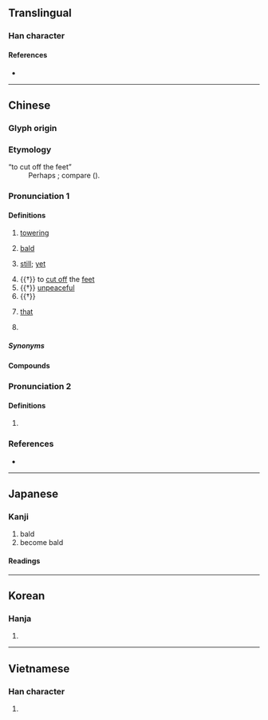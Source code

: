 {{also|ㄫ}}
{{character info/new}}
{{character info/new|codepoint=0xFA0C}}
==Translingual==

===Han character===
{{Han char|rn=10|rad=儿|as=01|sn=3|four=10210|canj=MU|ids=⿱一儿}}

====References====
* {{Han ref|kx=0123.020|dkj=01337|dj=0257.220|hdz=10264.050|uh=5140|ud=20800|bh=A461|bd=42081}}

----

==Chinese==
{{zh-forms}}

===Glyph origin===
{{Han etym}}

===Etymology===
; “to cut off the feet”
: Perhaps {{der|zh|aav}}; compare {{cog|mnw|ကုတ်|tr=kut||to cut off; to amputate}} ({{zh-ref|Schuessler, 2007}}).

===Pronunciation 1===
{{zh-pron
|m=wù
|c=ngat6
|mn=gu̍t
|mn-t=ug4
|mc=y
|oc=y
|cat=v,a,adv,part,pron,pn
}}

====Definitions====
{{zh-hanzi}}

# {{lb|zh|literary}} [[towering]]
# {{lb|zh|literary}} [[bald]]
# {{lb|zh|literary}} [[still]]; [[yet]]
# {{†}} to [[cut off]] the [[feet]]
# {{†}} [[unpeaceful]]
# {{†}} {{rfv-sense|zh}} {{n-g|A meaningless participle.}}
# {{lb|zh|dialectal Mandarin|Jin}} [[that]] <!-- see 汪化云. 方言远指代词“乜、兀”的词源[J]. 汉字文化, 2007(4):50-52.-->
# {{surname|zh}}

=====Synonyms=====
{{zh-dial|那}}

====Compounds====
{{zh-der|保兀赤|兀傲|兀兀|兀兀禿禿|兀剌|兀剌赤|兀坐|兀子|兀是|兀朮|兀的|兀的不|兀立|兀者|兀自|兀臬|兀良|兀誰|兀那|兀鷲|兀鷹|可兀的|崒兀|捽兀|搖兀|旭烈兀|畏兀字|硉兀|突兀|軟兀剌|醉兀兀|陶兀|陶陶兀兀}}

===Pronunciation 2===
{{zh-pron
|m=wū
|cat=syllable
}}

====Definitions====
{{zh-hanzi}}

# {{zh-only|兀禿}}

===References===
* {{R:twedu|A00263}}

----

==Japanese==

===Kanji===
{{ja-kanji|grade=|rs=儿01}}

# bald
# become bald

====Readings====
{{ja-readings
|on=こつ, ごつ
|kun=たか-い, はげる, あしきる
}}

----

==Korean==

===Hanja===
{{ko-hanja|hangeul=올|rv=ol|mr=ol}}

# {{rfdef|ko|sort=儿01}}

----

==Vietnamese==

===Han character===
{{vi-hantu|[[ngột]], [[ngát]], [[ngút]]|rs=儿01}}

# {{rfdef|vi|sort=儿01}}